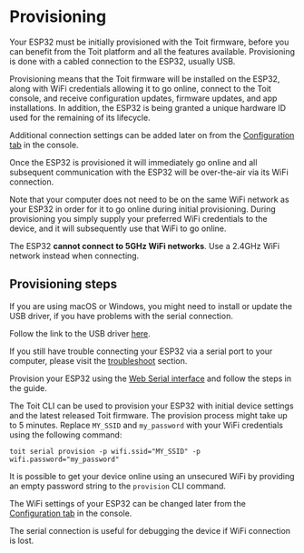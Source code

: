# Provisioning

Your ESP32 must be initially provisioned with the Toit firmware, before you can benefit from the Toit platform and all the features available.
Provisioning is done with a cabled connection to the ESP32, usually USB.

Provisioning means that the Toit firmware will be installed on the ESP32, along with WiFi credentials allowing it to go online, connect to the Toit console, and receive
configuration updates, firmware updates, and app installations. In addition, the ESP32 is being granted a unique hardware ID used for the remaining of its lifecycle.

Additional connection settings can be added later on from the [Configuration tab](../deviceconfig/#connections) in the console.

Once the ESP32 is provisioned it will immediately go online and all subsequent communication with the ESP32 will be over-the-air via its WiFi connection.

<Note>

Note that your computer does not need to be on the same WiFi network as your ESP32 in order for it to go online during initial provisioning. During provisioning you simply supply your preferred WiFi credentials to the device, and it will subsequently use that WiFi to go online.

</Note>

<Note type="warning">

The ESP32 **cannot connect to 5GHz WiFi networks**. Use a 2.4GHz WiFi network instead when connecting.

</Note>

## Provisioning steps

<Note type="warning" title="Install USB driver">

If you are using macOS or Windows, you might need to install or update the USB driver, if you have problems with the serial connection.

Follow the link to the USB driver [here](https://www.silabs.com/developers/usb-to-uart-bridge-vcp-drivers).

If you still have trouble connecting your ESP32 via a serial port to your computer, please visit the [troubleshoot](../../../support/troubleshoot) section.

</Note>

<Tabs>
<Tab label="Console">

Provision your ESP32 using the [Web Serial interface](https://console.toit.io/serial) and follow the steps in the guide.

</Tab>
<Tab label="CLI">

The Toit CLI can be used to provision your ESP32 with initial device settings and the latest released Toit firmware. The provision process might take up to 5 minutes.
Replace `MY_SSID` and `my_password` with your WiFi credentials using the following command:

```shell
toit serial provision -p wifi.ssid="MY_SSID" -p wifi.password="my_password"
```

<Note title="Pro-tip">

It is possible to get your device online using an unsecured WiFi by providing an empty password string to the `provision` CLI command.

</Note>

The WiFi settings of your ESP32 can be changed later from the [Configuration tab](../deviceconfig/#connections) in the console.



</Tab>
</Tabs>

The serial connection is useful for debugging the device if WiFi connection is lost.
